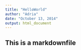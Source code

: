 ```yaml
---
title: "HelloWorld"
author: "Adria"
date: "October 13, 2014"
output: html_document
---
```

## This is a markdownfile
